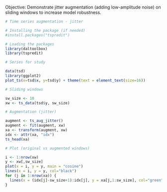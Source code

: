 Objective: Demonstrate jitter augmentation (adding low-amplitude noise) on sliding windows to increase model robustness.

```r
# Time series augmentation - jitter

# Installing the package (if needed)
#install.packages("tspredit")
```

```r
# Loading the packages
library(daltoolbox)
library(tspredit) 
```


```r
# Series for study

data(tsd)
library(ggplot2)
plot_ts(x=tsd$x, y=tsd$y) + theme(text = element_text(size=16))
```

```r
# Sliding windows

sw_size <- 10
xw <- ts_data(tsd$y, sw_size)
```

```r
# Augmentation (jitter)

augment <- ts_aug_jitter()
augment <- fit(augment, xw)
xa <- transform(augment, xw)
idx <- attr(xa, "idx")
ts_head(xa)
```

```r
# Plot (original vs augmented windows)

i <- 1:nrow(xw)
y <- xw[,sw_size]
plot(x = i, y = y, main = "cosine")
lines(x = i, y = y, col="black")
for (j in 1:nrow(xa)) {
  lines(x = (idx[j]-sw_size+1):idx[j], y = xa[j,1:sw_size], col="green")
}
```

